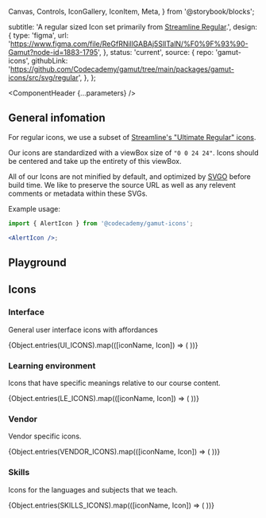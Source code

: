   Canvas,
  Controls,
  IconGallery,
  IconItem,
  Meta,
} from '@storybook/blocks';



  subtitle:
    'A regular sized Icon set primarily from [Streamline Regular](https://app.streamlinehq.com/streamline-regular).',
  design: {
    type: 'figma',
    url: 'https://www.figma.com/file/ReGfRNillGABAj5SlITalN/%F0%9F%93%90-Gamut?node-id=1883-1795',
  },
  status: 'current',
  source: {
    repo: 'gamut-icons',
    githubLink:
      'https://github.com/Codecademy/gamut/tree/main/packages/gamut-icons/src/svg/regular',
  },
};

<Meta of={RegularIconStories} />

<ComponentHeader {...parameters} />

## General infomation

For regular icons, we use a subset of [Streamline's "Ultimate Regular" icons](https://www.streamlinehq.com/icons/streamline-regular).

Our icons are standardized with a viewBox size of `"0 0 24 24"`. Icons should be centered and take up the entirety of this viewBox.

All of our Icons are not minified by default, and optimized by [SVGO](https://github.com/svg/svgo) before build time. We like to preserve the source URL as well as any relevent comments or metadata within these SVGs.

Example usage:

```jsx
import { AlertIcon } from '@codecademy/gamut-icons';

<AlertIcon />;
```

## Playground

<Canvas of={RegularIconStories.Default} />

<Controls />

## Icons

### Interface

General user interface icons with affordances

<IconGallery>
  {Object.entries(UI_ICONS).map(([iconName, Icon]) => (
    <IconItem key={iconName} name={iconName}>
      <Icon size={64} color="black" />
    </IconItem>
  ))}
</IconGallery>

### Learning environment

Icons that have specific meanings relative to our course content.

<IconGallery>
  {Object.entries(LE_ICONS).map(([iconName, Icon]) => (
    <IconItem key={iconName} name={iconName}>
      <Icon size={64} color="black" />
    </IconItem>
  ))}
</IconGallery>

### Vendor

Vendor specific icons.

<IconGallery>
  {Object.entries(VENDOR_ICONS).map(([iconName, Icon]) => (
    <IconItem key={iconName} name={iconName}>
      <Icon size={64} color="black" />
    </IconItem>
  ))}
</IconGallery>

### Skills

Icons for the languages and subjects that we teach.

<IconGallery>
  {Object.entries(SKILLS_ICONS).map(([iconName, Icon]) => (
    <IconItem key={iconName} name={iconName}>
      <Icon size={64} color="black" />
    </IconItem>
  ))}
</IconGallery>
